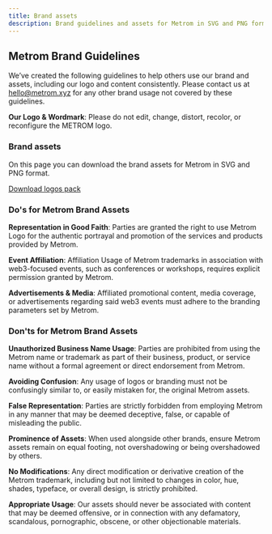 ```yaml
---
title: Brand assets
description: Brand guidelines and assets for Metrom in SVG and PNG format.
---
```



## Metrom Brand Guidelines

We’ve created the following guidelines to help others use our brand and assets, including our logo and content consistently. Please contact us at hello@metrom.xyz for any other brand usage not covered by these guidelines.

**Our Logo & Wordmark**: Please do not edit, change, distort, recolor, or reconfigure the METROM logo.


### Brand assets

On this page you can download the brand assets for Metrom in SVG and PNG format.

[Download logos pack](https://github.com/metrom-xyz/docs/raw/6506e13aa7dd3da2db1f8cd4caf34401d8f7f81b/public/metrom-logos.zip)

### Do's for Metrom Brand Assets

**Representation in Good Faith**:
Parties are granted the right to use Metrom Logo for the authentic portrayal and promotion of the services and products provided by Metrom.

**Event Affiliation**:
Affiliation Usage of Metrom trademarks in association with web3-focused events, such as conferences or workshops, requires explicit permission granted by Metrom.

**Advertisements & Media**:
Affiliated promotional content, media coverage, or advertisements regarding said web3 events must adhere to the branding parameters set by Metrom.

### Don'ts for Metrom Brand Assets

**Unauthorized Business Name Usage**: 
Parties are prohibited from using the Metrom name or trademark as part of their business, product, or service name without a formal agreement or direct endorsement from Metrom.

**Avoiding Confusion**:
Any usage of logos or branding must not be confusingly similar to, or easily mistaken for, the original Metrom assets.

**False Representation**:
Parties are strictly forbidden from employing Metrom in any manner that may be deemed deceptive, false, or capable of misleading the public.

**Prominence of Assets**:
When used alongside other brands, ensure Metrom assets remain on equal footing, not overshadowing or being overshadowed by others.

**No Modifications**:
Any direct modification or derivative creation of the Metrom trademark, including but not limited to changes in color, hue, shades, typeface, or overall design, is strictly prohibited.

**Appropriate Usage**:
Our assets should never be associated with content that may be deemed offensive, or in connection with any defamatory, scandalous, pornographic, obscene, or other objectionable materials.

